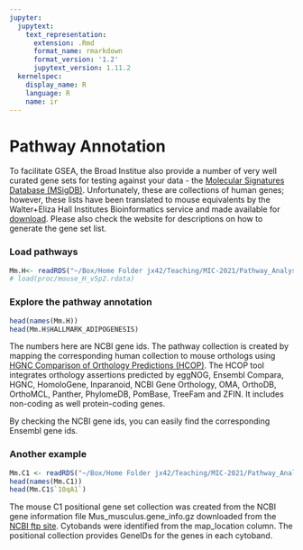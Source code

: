---
jupyter:
  jupytext:
    text_representation:
      extension: .Rmd
      format_name: rmarkdown
      format_version: '1.2'
      jupytext_version: 1.11.2
  kernelspec:
    display_name: R
    language: R
    name: ir
---


# Pathway Annotation


To facilitate GSEA, the Broad Institue also provide a number of very well curated gene sets for testing against your data - the [Molecular Signatures Database (MSigDB)](https://www.gsea-msigdb.org/gsea/msigdb/index.jsp). Unfortunately, these are collections of human genes; however, these lists have been translated to mouse equivalents by the Walter+Eliza Hall Institutes Bioinformatics service and made available for [download](http://bioinf.wehi.edu.au/MSigDB/index.html). Please also check the website for descriptions on how to generate the gene set list.


### Load pathways

```{r}
Mm.H<- readRDS("~/Box/Home Folder jx42/Teaching/MIC-2021/Pathway_Analysis_Workshop/Data/Mm.h.all.v7.1.entrez.rds")
# load(proc/mouse_H_v5p2.rdata)
```


### Explore the pathway annotation 
```{r}
head(names(Mm.H))
head(Mm.H$HALLMARK_ADIPOGENESIS)
```
The numbers here are NCBI gene ids. The pathway collection is created by mapping the corresponding human collection to mouse orthologs using [HGNC Comparison of Orthology Predictions (HCOP)](https://www.genenames.org/tools/hcop). The HCOP tool integrates orthology assertions predicted by eggNOG, Ensembl Compara, HGNC, HomoloGene, Inparanoid, NCBI Gene Orthology, OMA, OrthoDB, OrthoMCL, Panther, PhylomeDB, PomBase, TreeFam and ZFIN. It includes non-coding as well protein-coding genes.

By checking the NCBI gene ids, you can easily find the corresponding Ensembl gene ids.

### Another example

```{r}
Mm.C1 <- readRDS("~/Box/Home Folder jx42/Teaching/MIC-2021/Pathway_Analysis_Workshop/Data/Mm.c1.all.v7.1.entrez.rds")
head(names(Mm.C1))
head(Mm.C1$`10qA1`)
```

The mouse C1 positional gene set collection was created from the NCBI gene information file Mus_musculus.gene_info.gz downloaded from the [NCBI ftp site](ftp://ftp.ncbi.nlm.nih.gov/gene/DATA/GENE_INFO/Mammalia/). Cytobands were identified from the map_location column. The positional collection provides GeneIDs for the genes in each cytoband.
